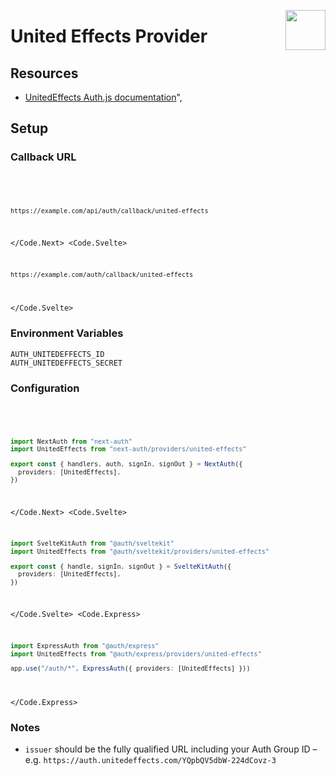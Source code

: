 
<img
  align="right"
  src="/img/providers/united-effects.svg"
  height="64"
  width="64"
/>

# United Effects Provider

## Resources

- [UnitedEffects Auth.js documentation](https://docs.unitedeffects.com/integrations/nextauthjs)",

## Setup

### Callback URL

<Code>
  <Code.Next>

```bash
https://example.com/api/auth/callback/united-effects
```

  </Code.Next>
  <Code.Svelte>

```bash
https://example.com/auth/callback/united-effects
```

  </Code.Svelte>
</Code>

### Environment Variables

```
AUTH_UNITEDEFFECTS_ID
AUTH_UNITEDEFFECTS_SECRET
```

### Configuration

<Code>
  <Code.Next>

```ts filename="/auth.ts"
import NextAuth from "next-auth"
import UnitedEffects from "next-auth/providers/united-effects"

export const { handlers, auth, signIn, signOut } = NextAuth({
  providers: [UnitedEffects],
})
```

  </Code.Next>
  <Code.Svelte>

```ts filename="/src/auth.ts"
import SvelteKitAuth from "@auth/sveltekit"
import UnitedEffects from "@auth/sveltekit/providers/united-effects"

export const { handle, signIn, signOut } = SvelteKitAuth({
  providers: [UnitedEffects],
})
```

  </Code.Svelte>
  <Code.Express>

```ts filename="/src/app.ts"
import ExpressAuth from "@auth/express"
import UnitedEffects from "@auth/express/providers/united-effects"

app.use("/auth/*", ExpressAuth({ providers: [UnitedEffects] }))
```

  </Code.Express>
</Code>

### Notes

- `issuer` should be the fully qualified URL including your Auth Group ID – e.g. `https://auth.unitedeffects.com/YQpbQV5dbW-224dCovz-3`
